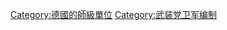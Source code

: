 {{Catnav|頁面分類|各種主題的頁面分類|按國家分類|各國歷史|德國歷史}}
{{Catnav|頁面分類|历史|各國歷史|德國歷史}}
{{Catnav|頁面分類|历史|各區域的歷史|欧洲历史|德國歷史}}

{{Catmore|武装党卫队}}

[[Category:德國的師級單位|Category:德國的師級單位]]
[[Category:武装党卫军编制|Category:武装党卫军编制]]